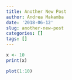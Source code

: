 ```yaml
---
title: Another New Post
author: Andrea Makamba
date: '2018-06-12'
slug: another-new-post
categories: []
tags: []
---
```


```r
x <- 10 
print(x)
```

```r
plot(1:10)

```